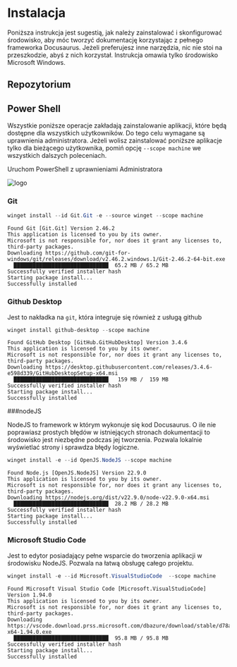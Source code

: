 # Instalacja

Poniższa instrukcja jest sugestią, jak należy zainstalować i skonfigurować środowisko, aby móc tworzyć dokumentację korzystając z pełnego frameworka Docusaurus. Jeżeli preferujesz inne narzędzia, nic nie stoi na przeszkodzie, abyś z nich korzystał. Instrukcja omawia tylko środowisko Microsoft Windows.

## Repozytorium

## Power Shell

Wszystkie poniższe operacje zakładają zainstalowanie aplikacji, które będą dostępne dla wszystkich użytkowników. Do tego celu wymagane są uprawnienia administratora. Jeżeli wolisz zainstalować poniższe aplikacje tylko dla bieżącego użytkownika, pomiń opcję `--scope machine` we wszystkich dalszych poleceniach.

Uruchom PowerShell z uprawnieniami Administratora

![logo](/img/ProjectManagement/DevelopmentEnvironmentSetup/RunPowershellAsAdmin.png)

### Git

```PowerShell
winget install --id Git.Git -e --source winget --scope machine
```

```
Found Git [Git.Git] Version 2.46.2
This application is licensed to you by its owner.
Microsoft is not responsible for, nor does it grant any licenses to, third-party packages.
Downloading https://github.com/git-for-windows/git/releases/download/v2.46.2.windows.1/Git-2.46.2-64-bit.exe
  ██████████████████████████████  65.2 MB / 65.2 MB
Successfully verified installer hash
Starting package install...
Successfully installed
```

### Github Desktop

Jest to nakładka na `git`, która integruje się również z usługą github

```PowerShell
winget install github-desktop --scope machine
```

```
Found GitHub Desktop [GitHub.GitHubDesktop] Version 3.4.6
This application is licensed to you by its owner.
Microsoft is not responsible for, nor does it grant any licenses to, third-party packages.
Downloading https://desktop.githubusercontent.com/releases/3.4.6-e598d339/GitHubDesktopSetup-x64.msi
  ██████████████████████████████   159 MB /  159 MB
Successfully verified installer hash
Starting package install...
Successfully installed
```

###nodeJS

NodeJS to framework w którym wykonuje się kod Docusaurus. O ile nie poprawiasz prostych błędów w istniejących stronach dokumentacji to środowisko jest niezbędne podczas jej tworzenia. Pozwala lokalnie wyświetlać strony i sprawdza błędy logiczne.


```PowerShell
winget install -e --id OpenJS.NodeJS --scope machine
```

```
Found Node.js [OpenJS.NodeJS] Version 22.9.0
This application is licensed to you by its owner.
Microsoft is not responsible for, nor does it grant any licenses to, third-party packages.
Downloading https://nodejs.org/dist/v22.9.0/node-v22.9.0-x64.msi
  ██████████████████████████████  28.2 MB / 28.2 MB
Successfully verified installer hash
Starting package install...
Successfully installed
```

### Microsoft Studio Code

Jest to edytor posiadający pełne wsparcie do tworzenia aplikacji w środowisku NodeJS. Pozwala na łatwą obsługę całego projektu.


```PowerShell
winget install -e --id Microsoft.VisualStudioCode  --scope machine
```

```
Found Microsoft Visual Studio Code [Microsoft.VisualStudioCode] Version 1.94.0
This application is licensed to you by its owner.
Microsoft is not responsible for, nor does it grant any licenses to, third-party packages.
Downloading https://vscode.download.prss.microsoft.com/dbazure/download/stable/d78a74bcdfad14d5d3b1b782f87255d802b57511/VSCodeSetup-x64-1.94.0.exe
  ██████████████████████████████  95.8 MB / 95.8 MB
Successfully verified installer hash
Starting package install...
Successfully installed
```